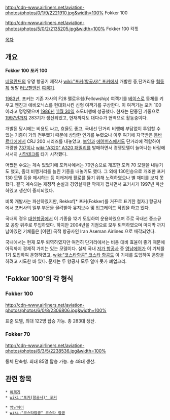 http://cdn-www.airliners.net/aviation-photos/photos/0/1/9/2221910.jpg&width=100%
Fokker 100

http://cdn-www.airliners.net/aviation-photos/photos/5/0/2/2135205.jpg&width=100%
Fokker 100 칵핏

[[목차]]
== 개요 ==
'''Fokker 100'''
'''포커 100'''

[[네덜란드]]의 유명 항공기 제작사 [[wiki:"포커(항공사)" 포커]]에서 개발한 중,단거리용 [[협동체]] 쌍발 [[터보팬]][[엔진]] [[여객기]].

[[1983년]], 포커는 기존 자사의 F28 펠로우쉽(Fellowship) 여객기를 [[베이스]]로 동체를 키우고 엔진과 에비오닉스를 현대화시킨 신형 여객기를 구상한다. 이 여객기는 포커 100이라고 명명됐으며 [[1986년]] [[11월 30일]] 초도비행에 성공했다. 현재는 단종된 기종으로 [[1997년]]까지 283기가 생산되었고, 현재까지도 대다수가 현역으로 활동중이다.

개발된 당시에는 비용도 싸고, 효율도 좋고, 국내선 단거리 비행에 부담없이 투입할 수 있는 기종이 거의 전무했기 때문에 상당한 인기를 누렸으나 이후 여기에 자극받은 [[봉바르디에]]에서 CRJ 200 시리즈를 내놓았고, [[보잉]]과 [[에어버스]]에서도 단거리에 적합하여 개량한 [[737]]이나 [[wiki:"A320" A320 패밀리]]를 발매하면서 경쟁모델이 늘어나는 바람에 서서히 [[시망]]테크를 타기 시작했다.

어쨌든 수요는 계속 있었기에 포커사에서는 70인승으로 개조한 포커 70 모델을 내놓기도 했고, 좀더 비행거리를 늘린 기종을 내놓기도 했다. 그 외에 130인승으로 개조한 포커 130 모델 등을 제시하는 등 이래저래 활로를 뚫기 위해 노력하였으나 별 재미를 보지 못했다. 결국 계속되는 재정적 손실과 경영실패란 악재가 겹치면서 포커사가 1997년 파산하였고 생산이 중지되었다.

비록 개발사는 파산하였지만, Rekkof[* 포커(Fokker)를 거꾸로 표기한 철자.] 항공사에서 포커사의 일부 부문을 물려받아 유지보수 및 업그레이드 작업을 하고 있다.

국내의 경우 [[대한항공]]에서 이 기종을 12기 도입하여 운용하였으며 주로 국내선 중소규모 공항 위주로 투입하였다. 하지만 2004년을 기점으로 모두 퇴역하였으며 마지막 까지 남아있던 기체들은 [이란] 국적 항공사인 Iran Aseman Airlines 으로 매각되었다. 

국내에서는 현재 모두 퇴역하였지만 여전히 단거리에서는 비용 대비 효율이 좋기 때문에 아직까지 경제적 가치는 있는 모델이다. 실제 국내 [[저가 항공사]] 중 [[영남에어]]가 이 기체를 1기 도입하여 운항하였고, [[wiki:"코스타항공" 코스타 항공]]도 이 기체를 도입하여 운항을 하려고 시도한 바 있다. 문제는 두 항공사 모두 얼마 못가 폐업크리.

== 'Fokker 100'의 각 형식 ==
=== Fokker 100 ===
http://cdn-www.airliners.net/aviation-photos/photos/6/0/8/2306806.jpg&width=100%

표준 모델, 최대 122명 탑승 가능. 총 283대 생산.

=== Fokker 70 ===
http://cdn-www.airliners.net/aviation-photos/photos/6/3/5/2238536.jpg&width=100%

동체 단축형. 최대 85명 탑승 가능. 총 48대 생산.

== 관련 항목 ==
 * [[여객기]]
 * [[wiki:"포커(항공사)" 포커]]

 * [[영남에어]]
 * [[wiki:"코스타항공" 코스타 항공]]
